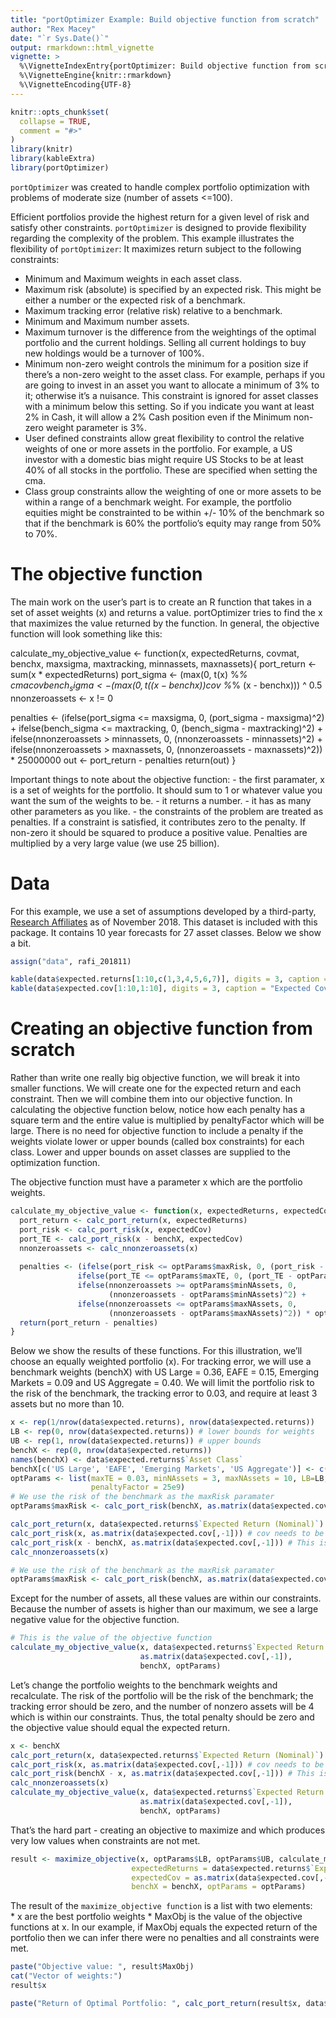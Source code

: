 ```yaml
---
title: "portOptimizer Example: Build objective function from scratch"
author: "Rex Macey"
date: "`r Sys.Date()`"
output: rmarkdown::html_vignette
vignette: >
  %\VignetteIndexEntry{portOptimizer: Build objective function from scratch}
  %\VignetteEngine{knitr::rmarkdown}
  %\VignetteEncoding{UTF-8}
---
```


```r
knitr::opts_chunk$set(
  collapse = TRUE,
  comment = "#>"
)
library(knitr)
library(kableExtra)
library(portOptimizer)
```



`portOptimizer` was created to handle complex portfolio optimization with problems of moderate size (number of assets <=100).  

Efficient portfolios provide the highest return for a given level of risk and satisfy other constraints.  `portOptimizer` is designed to provide flexibility regarding the complexity of the problem.  This example illustrates the flexibility of `portOptimizer`: It maximizes return subject to the following constraints:

- Minimum and Maximum weights in each asset class.    
- Maximum risk (absolute) is specified by an expected risk.  This might be either a number or the expected risk of a benchmark. 
- Maximum tracking error (relative risk) relative to a benchmark.
- Minimum and Maximum number assets.  
- Maximum turnover is the difference from the weightings of the optimal portfolio and the current holdings.  Selling all current holdings to buy new holdings would be a turnover of 100%.
- Minimum non-zero weight controls the minimum for a position size if there's a non-zero weight to the asset class. For example, perhaps if you are going to invest in an asset you want to allocate a minimum of 3% to it; otherwise it's a nuisance.  This constraint is ignored for asset classes with a minimum below this setting.  So if you indicate you want at least 2% in Cash, it will allow a 2% Cash position even if the Minimum non-zero weight parameter is 3%. 
- User defined constraints allow great flexibility to control the relative weights of one or more assets in the portfolio.  For example, a US investor with a domestic bias might require US Stocks to be at least 40% of all stocks in the portfolio.  These are specified when setting the cma.
- Class group constraints allow the weighting of one or more assets to be within a range of a benchmark weight.  For example, the portfolio equities might be constrainted to be within +/- 10% of the benchmark so that if the benchmark is 60% the portfolio's equity may range from 50% to 70%.

# The objective function

The main work on the user's part is to create an R function that takes in a set of asset weights (x) and returns a value.  portOptimizer tries to find the x that maximizes the value returned by the function.  In general, the objective function will look something like this:

calculate_my_objective_value <- function(x, expectedReturns, covmat, benchx, maxsigma, maxtracking, minnassets, maxnassets){
  port_return  <- sum(x * expectedReturns)
  port_sigma <- (max(0, t(x) %*% cma$cov %*% x)) ^ 0.5
  bench_sigma <- (max(0, t((x - benchx)) %*% cma$cov %*% (x - benchx))) ^ 0.5
  nnonzeroassets <- x != 0
  
  penalties <-  (ifelse(port_sigma <= maxsigma, 0, (port_sigma - maxsigma)^2) +
                ifelse(bench_sigma <= maxtracking, 0, (bench_sigma - maxtracking)^2) + 
                ifelse(nnonzeroassets > minnassets, 0, (nnonzeroassets - minnassets)^2) +
                ifelse(nnonzeroassets > maxnassets, 0, (nnonzeroassets - maxnassets)^2)) *
                25000000
  out <- port_return - penalties
  return(out)
}

Important things to note about the objective function:
- the first paramater, x is a set of weights for the portfolio.  It should sum to 1 or whatever value you want the sum of the weights to be.
- it returns a number.
- it has as many other parameters as you like.
- the constraints of the problem are treated as penalties.  If a constraint is satisfied, it contributes zero to the penalty. If non-zero it should be squared to produce a positive value.  Penalties are multiplied by a very large value (we use 25 billion). 

# Data

For this example, we use a set of assumptions developed by a third-party, [Research Affiliates](https://interactive.researchaffiliates.com/asset-allocation#!/?currency=USD&model=ER&scale=LINEAR&terms=NOMINAL) as of November 2018. This dataset is included with this package.  It contains 10 year forecasts for 27 asset classes.  Below we show a bit.  

```r
assign("data", rafi_201811)
```

```r
kable(data$expected.returns[1:10,c(1,3,4,5,6,7)], digits = 3, caption = "Expected Returns")
kable(data$expected.cov[1:10,1:10], digits = 3, caption = "Expected Covariance")
```

# Creating an objective function from scratch

Rather than write one really big objective function, we will break it into smaller functions.  We will create one for the expected return and each constraint.  Then we will combine them into our objective function.  In calculating the objective function below, notice how each penalty has a square term and the entire value is multiplied by penaltyFactor which will be large.  There is no need for objective function to include a penalty if the weights violate lower or upper bounds (called box constraints) for each class. Lower and upper bounds on asset classes are supplied to the optimization function. 

The objective function must have a parameter x which are the portfolio weights. 

```r
calculate_my_objective_value <- function(x, expectedReturns, expectedCov, benchX, optParams){
  port_return <- calc_port_return(x, expectedReturns)
  port_risk <- calc_port_risk(x, expectedCov) 
  port_TE <- calc_port_risk(x - benchX, expectedCov)
  nnonzeroassets <- calc_nnonzeroassets(x)
  
  penalties <- (ifelse(port_risk <= optParams$maxRisk, 0, (port_risk - optParams$maxRisk)^2)  + 
               ifelse(port_TE <= optParams$maxTE, 0, (port_TE - optParams$maxTE)^2)  + 
               ifelse(nnonzeroassets >= optParams$minNAssets, 0, 
                      (nnonzeroassets - optParams$minNAssets)^2) +
               ifelse(nnonzeroassets <= optParams$maxNAssets, 0, 
                      (nnonzeroassets - optParams$maxNAssets)^2)) * optParams$penaltyFactor
  return(port_return - penalties)
}
```

Below we show the results of these functions.   For this illustration, we'll choose an equally weighted portfolio (x).  For tracking error, we will use a benchmark weights (benchX) with US Large = 0.36, EAFE = 0.15, Emerging Markets = 0.09 and US Aggregate = 0.40.  We will limit the portfolio risk to the risk of the benchmark, the tracking error to 0.03, and require at least 3 assets but no more than 10.

```r
x <- rep(1/nrow(data$expected.returns), nrow(data$expected.returns))
LB <- rep(0, nrow(data$expected.returns)) # lower bounds for weights
UB <- rep(1, nrow(data$expected.returns)) # upper bounds
benchX <- rep(0, nrow(data$expected.returns))
names(benchX) <- data$expected.returns$`Asset Class`
benchX[c('US Large', 'EAFE', 'Emerging Markets', 'US Aggregate')] <- c(0.36, 0.15, 0.09, 0.4)
optParams <- list(maxTE = 0.03, minNAssets = 3, maxNAssets = 10, LB=LB, UB=UB, 
                  penaltyFactor = 25e9)
# We use the risk of the benchmark as the maxRisk paramater
optParams$maxRisk <- calc_port_risk(benchX, as.matrix(data$expected.cov[,-1]))

calc_port_return(x, data$expected.returns$`Expected Return (Nominal)`)
calc_port_risk(x, as.matrix(data$expected.cov[,-1])) # cov needs to be a matrix, not a d.f.
calc_port_risk(x - benchX, as.matrix(data$expected.cov[,-1])) # This is tracking error
calc_nnonzeroassets(x)

# We use the risk of the benchmark as the maxRisk paramater
optParams$maxRisk <- calc_port_risk(benchX, as.matrix(data$expected.cov[,-1]))
```

Except for the number of assets, all these values are within our constraints.  Because the number of assets is higher than our maximum, we see a large negative value for the objective function. 

```r
# This is the value of the objective function
calculate_my_objective_value(x, data$expected.returns$`Expected Return (Nominal)`, 
                             as.matrix(data$expected.cov[,-1]), 
                             benchX, optParams)
```

Let's change the portfolio weights to the benchmark weights and recalculate.  The risk of the portfolio will be the risk of the benchmark; the tracking error should be zero, and the number of nonzero assets will be 4 which is within our constraints. Thus, the total penalty should be zero and the objective value should equal the expected return. 

```r
x <- benchX
calc_port_return(x, data$expected.returns$`Expected Return (Nominal)`)
calc_port_risk(x, as.matrix(data$expected.cov[,-1])) # cov needs to be a matrix, not a d.f.
calc_port_risk(benchX - x, as.matrix(data$expected.cov[,-1])) # This is tracking error
calc_nnonzeroassets(x)
calculate_my_objective_value(x, data$expected.returns$`Expected Return (Nominal)`, 
                             as.matrix(data$expected.cov[,-1]), 
                             benchX, optParams)
```

That's the hard part - creating an objective to maximize and which produces very low values when constraints are not met.  

```r
result <- maximize_objective(x, optParams$LB, optParams$UB, calculate_my_objective_value,
                           expectedReturns = data$expected.returns$`Expected Return (Nominal)`,
                           expectedCov = as.matrix(data$expected.cov[,-1]),
                           benchX = benchX, optParams = optParams)
```

The result of the `maximize_objective function` is a list with two elements:    
* x are the best portfolio weights
* MaxObj is the value of the objective functions at x.  In our example, if MaxObj equals the expected return of the portfolio then we can infer there were no penalties and all constraints were met.

```r
paste("Objective value: ", result$MaxObj)
cat("Vector of weights:")
result$x

paste("Return of Optimal Portfolio: ", calc_port_return(result$x, data$expected.returns$`Expected Return (Nominal)`))
```


